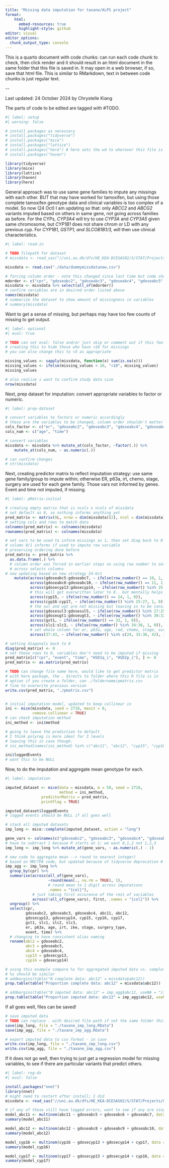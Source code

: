 ```yaml
---
title: "Missing data imputation for taxane/ALPS project"
format: 
    html:
      embed-resources: true
      highlight-style: github
editor: visual
editor_options: 
  chunk_output_type: console
---
```


This is a quarto document with code chunks: can run each code chunk to check, then click render and it should result in an html document in the same folder that this file is saved in. It may open in a web browser, if so, save that html file. This is similar to RMarkdown, text in between code chunks is just regular text.

\--

Last updated: 24 October 2024 by Chrystelle Kiang

The parts of code to be edited are tagged with #TODO.

```r
#| label: setup
#| warning: false

# install packages as necessary 
# install.packages("tidyverse")
# install.packages("mice")
# install.packages("lattice")
# install.packages("here") # here sets the wd to wherever this file is located 
# install.packages("haven")

library(tidyverse)
library(mice)
library(lattice) 
library(haven)
library(here)
```

General approach was to use same gene families to impute any missings with each other. BUT that may have worked for tamoxifen, but using those complete tamoxifen genotype data and clinical variables is too complex of a model. So now (24 Oct) I am updating so that: only *ABCC2* and *ABCG2* variants imputed based on others in same gene, not going across families as before. For the CYPs, *CYP3A4* will try to use *CYP3A* and *CYP3A5* given same chromosome, but *CYP1B1* does not share chrom or LD with any previous cyp. For *CYP1B1, GSTP1, and SLCOB1B1/3,* will then use clinical characteristics.

```r
#| label: read-in 

# TODO filepath for dataset
# missdata <- read_sas("//uni.au.dk/dfs/HE_KEA-DCESAS02/S/STAT/Projects/0113 065 ProBeCaRe/ALPs taxane study/Data/ALPs_taxanes_missing.sas7bdat")

missdata <- read.csv("./data/dummymissdatanew.csv")

# forcing column order - note this changed since last time but code should still work
mdorder <- c("cpr", "gdoseabc2", "gdoseabc3", "gdoseabc4", "gdoseabc5", "gdoseabc6", "gdoseabc7", "gdoseabc8", "gdoseabc10", "abc11", "abc12", "gdosecyp10", "gdosecyp12", "gdosecyp13", "gdosecyp14", "gdosecyp2", "gdosecyp3", "gdosecyp4", "gdosecyp5", "gdosecyp6", "gdosecyp7", "gdosecyp8", "gdosecyp9", "cyp15", "cyp16", "cyp17", "gdosesul3", "gdosesul4", "gdosesul5", "gdoseugt1", "gdoseugt2", "gdoseugt3", "gst1", "slc1", "slc2", "slc3", "er", "p63a", "age", "irt", "ike", "stage", "surgery_type", "event", "time", "HSD1q_i", "HSD2p_i") 
missdata <- missdata %>% select(all_of(mdorder))
# confirm variables are in desired order listed above
names(missdata)
# summarize the dataset to show amount of missingness in variables
# summary(missdata) 
```

Want to get a sense of missing, but perhaps may have too few counts of missing to get output.

```r
#| label: optional
#| eval: true 

# TODO can set eval: false and/or just skip or comment out if this feels too sensitive
# creating this to hide those who have <10 for missings
# you can also change this to <X as appropriate 

missing_values <- sapply(missdata, function(x) sum(is.na(x)))
missing_values <- ifelse(missing_values < 10, "<10", missing_values)
missing_values

# also realize i want to confirm study data size
nrow(missdata)
```

Next, prep dataset for imputation: convert appropriate variables to factor or numeric.

```r
#| label: prep-dataset 

# convert variables to factors or numeric accordingly 
# these are the variables to be changed, column order shouldn't matter
cols_factor <- c("er", "gdoseabc2", "gdoseabc3", "gdoseabc4", "gdoseabc5", "gdoseabc6", "gdoseabc7", "gdoseabc8", "gdosecyp10", "gdosecyp12", "gdosecyp13", "gdosecyp14", "gdosecyp2", "gdosecyp3", "gdosecyp4", "gdosecyp5", "gdosecyp6", "gdosecyp7", "gdosecyp8", "gdosecyp9", "gdosesul3", "gdosesul4",  "gdoseugt1", "gdoseugt2", "gdoseugt3", "gdoseabc10", "gdosesul5", "abc11", "abc12", "cyp15", "cyp16", "cyp17", "gst1", "slc1", "slc2", "slc3", "p63a", "irt", "ike", "stage", "surgery_type", "event","HSD1q_i", "HSD2p_i")  
cols_num <- c("age", "time") 

# convert variables 
missdata <- missdata %>% mutate_at(cols_factor, ~factor(.)) %>%
    mutate_at(cols_num, ~ as.numeric(.)) 

# can confirm changes
# str(missdata) 
```

Next, creating predictor matrix to reflect imputation strategy: use same gene family/group to impute within; otherwise ER, p63a, irt, chemo, stage, surgery are used for each gene family. Those vars not informed by genes. Event and time not imputed, if missing.

```r
#| label: pMatrix-initial

# creating empty matrix that is ncols x ncols of missdata 
# set default as 0, so nothing informs anything yet
pred_matrix <- matrix(0L, nrow = dim(missdata)[2], ncol = dim(missdata)[2])
# setting cols and rows to match data
colnames(pred_matrix) <- colnames(missdata)
rownames(pred_matrix) <- colnames(missdata)

# set vars to be used to inform missings as 1, then set diag back to 0 
# column 0/1 informs if used to impute row variable 
# preserving ordering done before 
pred_matrix <- pred_matrix %>% 
  as.data.frame(.) %>%
  # column order was forced in earlier steps so using row number to set those blocks, e.g., gdoseabc2:abc12 are cols 2:11 as well
  # across selects columns
# now updating based on new strategy 24-Oct
    mutate(across(gdoseabc5:gdoseabc7, ~ ifelse(row_number() == 10, 1, 0)), #abc11
           across(gdoseabc8:gdoseabc10, ~ ifelse(row_number() == 11, 1, 0)), #abc12
           across(gdosecyp13:gdosecyp14, ~ ifelse(row_number() %in% 25:26, 1, 0)), #cyp16
           # this will get overwritten later to 0.. but mentally helps me keep track
           across(cyp15, ~ ifelse(row_number() == 24, 1, 0)), 
           across(cyp16:cyp17, ~ ifelse(row_number() %in% 25:27, 1, 0)), # these can inform each other as well 
           # the sul and ugt are not missing but leaving in to be consistent i guess.. makes pMatrix easier to read perhaps
           across(gdosesul3:gdosesul5, ~ ifelse(row_number() %in% 27:29, 1, 0)),
           across(gdoseugt1:gdoseugt3, ~ ifelse(row_number() %in% 30:32, 1, 0)),
           across(gst1, ~ ifelse(row_number() == 33, 1, 0)),
           across(slc1:slc3, ~ ifelse(row_number() %in% 34:36, 1, 0)),
           # set whole column for er, p63a, age, rad, chemo, stage, surgery ONLY for cyp15, gst1, slc1:slc3, and stage
           across(37:43, ~ ifelse(row_number() %in% c(24, 33:36, 42), 1, 0)))

# setting diagonals back to 0
diag(pred_matrix) <- 0
# set these rows to 0, variables don't need to be imputed if missing
pred_matrix[c("cpr", "event", "time", "HSD1q_i", "HSD2p_i"), ] <- 0 
pred_matrix <- as.matrix(pred_matrix) 

# TODO can change file name here, would like to get predictor matrix 
# with here package, the . directs to folder where this R file is in
# option if you create a folder, can ./foldername/pmatrix.csv
# fine to overwrite previous version
write.csv(pred_matrix, "./pmatrix.csv")


# initial imputation model, updated to keep collinear in 
ini <- mice(missdata, seed = 2718, maxit = 0,
            remove.collinear = TRUE)
# can check imputation method
ini_method <- ini$method

# going to leave the prediction to default
# I think polyreg is more ideal for 3 levels
# leaving this in case though.
# ini_method[names(ini_method) %in% c("abc11", "abc12", "cyp15", "cyp16", "cyp17")] <- "pmm"

ini$loggedEvents
# want this to be NULL  
```

Now, to do the imputation and aggregate mean genotype for each.

```r
#| label: imputation

imputed_dataset <- mice(data = missdata, m = 50, seed = 2718,
                        method = ini_method,
                predictorMatrix = pred_matrix, 
                printFlag = TRUE) 

imputed_dataset$loggedEvents
# logged events should be NULL if all goes well 

# stack all imputed datasets 
imp_long <- mice::complete(imputed_dataset, action = "long")

gene_vars <- colnames(c("gdoseabc2", "gdoseabc3", "gdoseabc4", "gdoseabc5", "gdoseabc6", "gdoseabc7", "gdoseabc8", "gdoseabc10", "abc11", "abc12", "gdosecyp10", "gdosecyp12", "gdosecyp13", "gdosecyp14", "gdosecyp2", "gdosecyp3", "gdosecyp4", "gdosecyp5", "gdosecyp6", "gdosecyp7", "gdosecyp8", "gdosecyp9", "cyp15", "cyp16", "cyp17", "gdosesul3", "gdosesul4", "gdosesul5", "gdoseugt1", "gdoseugt2", "gdoseugt3", "gst1", "slc1", "slc2", "slc3"))
# have to subtract 1 because R starts at 1; we want 0,1,2 not 1,2,3
imp_long <- imp_long %>% mutate_at(gene_vars, ~ as.numeric(.) - 1)

# new code to aggregate mean --> round to nearest integer)
# based on MM/TPA code, but updated because of tidyverse deprecation # creating summarized dataset from imp_long 
imp_agg <- imp_long %>%
  group_by(cpr) %>%
  summarise(across(all_of(gene_vars),
                   ~round(mean(., na.rm = TRUE), 1), 
                   # round mean to 1 digit across imputations
                   .names = "{col}"), 
            # just taking first occurence of the rest of variables
            across(!all_of(gene_vars), first, .names = "{col}")) %>% 
  ungroup() %>%
  select(cpr, 
         gdoseabc2, gdoseabc3, gdoseabc4, abc11, abc12,
         gdosecyp13, gdosecyp14, cyp15, cyp16, cyp17, 
         gst1, slc1, slc2, slc3,
         er, p63a, age, irt, ike, stage, surgery_type,
         event, time) %>%
  # changing to have consistent alias naming
  rename(abc2 = gdoseabc2,
         abc3 = gdoseabc3,
         abc4 = gdoseabc4,
         cyp13 = gdosecyp13,
         cyp14 = gdosecyp14)

# using this example compare %s for aggregated imputed data vs. complete data 
# %s should be similar
# addmargins(table("N complete data: abc12" = missdata$abc12))
prop.table(table("Proportion complete data: abc12" = missdata$abc12))

# addmargins(table("N imputed data: abc12" = imp_agg$abc12, useNA = "ifany"))
prop.table(table("Proportion imputed data: abc12" = imp_agg$abc12, useNA = "ifany"))
```

If all goes well, files can be saved!

```r
# save imputed data
# TODO can replace . with desired file path if not the same folder this code is in
save(imp_long, file = "./taxane_imp_long.RData")
save(imp_agg, file = "./taxane_imp_agg.RData") 

# export imputed data to csv format - in case
write.csv(imp_long, file = "./taxane_imp_long.csv")
write.csv(imp_agg, file = "./taxane_imp_agg.csv")
```

If it does not go well, then trying to just get a regression model for missing variables, to see if there are particular variants that predict others.

```r
#| label: reg-dx
#| eval: false 

install.packages("nnet")
library(nnet)
# might need to restart after install; I did 
missdata <- read_sas("//uni.au.dk/dfs/HE_KEA-DCESAS02/S/STAT/Projects/0113 065 ProBeCaRe/ALPs taxane study/Data/ALPs_taxanes_missing.sas7bdat")

# if any of these still have logged errors, want to see if any are single strong/better predictors
model_abc11 <- multinom(abc11 ~ gdoseabc5 + gdoseabc6 + gdoseabc7, data = missdata)
summary(model_abc11)

model_abc12 <- multinom(abc12 ~ gdoseabc8 + gdoseabc9 + gdoseabc10, data = missdata)
summary(model_abc12)

model_cyp16 <- multinom(cyp16 ~ gdosecyp13 + gdosecyp14 + cyp17, data = missdata)
summary(model_cyp16)

model_cyp17 <- multinom(cyp17 ~ gdosecyp13 + gdosecyp14 + cyp16, data = missdata)
summary(model_cyp17)
```
